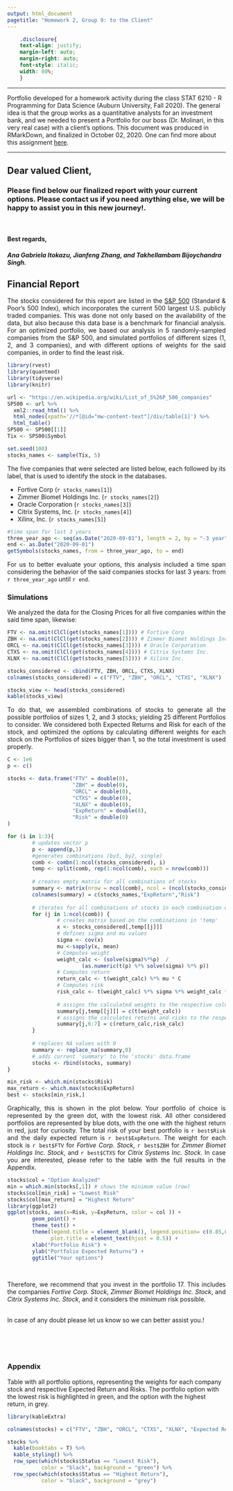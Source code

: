 ```yaml
---
output: html_document
pagetitle: "Homework 2, Group 9: to the Client"
---
```


 ```css
     .disclosure{
     text-align: justify;
     margin-left: auto;
     margin-right: auto;
     font-style: italic;
     width: 80%;
     }

```

***
<div class="disclosure">

Portfolio developed for a homework activity during the class STAT 6210 - R Programming for Data Science (Auburn University, Fall 2020). The general idea is that the group works as a quantitative analysts for an investment bank, and we needed to present a Portfolio for our boss (Dr. Molinari, in this very real case) with a client's options. This document was produced in RMarkDown, and finalized in October 02, 2020. One can find more about this assignment [here](https://github.com/AU-R-Programming/HW2-9/blob/master/ToTheClient.Rmd).

</div>

***

## Dear valued Client,
### Please find below our finalized report with your current options. Please contact us if you need anything else, we will be happy to assist you in this new journey!.
\

#### Best regards,
##### Ana Gabriela Itokazu, Jianfeng Zhang, and Takhellambam Bijoychandra Singh.

<div style="text-align: justify">

## Financial Report

The stocks considered for this report are listed in the [S&P 500](https://en.wikipedia.org/wiki/List_of_S%26P_500_companies) (Standard & Poor's 500 Index), which incorporates the current 500 largest U.S. publicly traded companies. This was done not only based on the availability of the data, but also because this data base is a benchmark for financial analysis. For an optimized portfolio, we based our analysis in 5 randomly-sampled companies from the S&P 500, and simulated portfolios of different sizes (1, 2, and 3 companies), and with different options of weights for the said companies, in order to find the least risk.

</div>

```r
library(rvest)
library(quantmod)
library(tidyverse)
library(knitr)
```

```r
url <- "https://en.wikipedia.org/wiki/List_of_S%26P_500_companies"
SP500 <- url %>%
  xml2::read_html() %>%
  html_nodes(xpath='//*[@id="mw-content-text"]/div/table[1]') %>%
  html_table()
SP500 <- SP500[[1]]
Tix <- SP500$Symbol

set.seed(100)
stocks_names <- sample(Tix, 5)
```

<div style="text-align: justify">

The five companies that were selected are listed below, each followed by its label, that is used to identify the stock in the databases.

- Fortive Corp (`r stocks_names[1]`)
- Zimmer Biomet Holdings Inc. (`r stocks_names[2]`)
- Oracle Corporation (`r stocks_names[3]`)
- Citrix Systems, Inc. (`r stocks_names[4]`)
- Xilinx, Inc. (`r stocks_names[5]`)

</div>

```r
#time span for last 3 years
three_year_ago <- seq(as.Date("2020-09-01"), length = 2, by = "-3 year")[2]
end <- as.Date("2020-09-01")
getSymbols(stocks_names, from = three_year_ago, to = end)
```

<div style="text-align: justify">

For us to better evaluate your options, this analysis included a time span considering the behavior of the said companies stocks for last 3 years: from `r three_year_ago` until `r end`.

### Simulations

We analyzed the data for the Closing Prices for all five companies within the said time span, likewise:

</div>

```r

FTV <- na.omit(ClCl(get(stocks_names[1]))) # Fortive Corp
ZBH <- na.omit(ClCl(get(stocks_names[2]))) # Zimmer Biomet Holdings Inc.
ORCL <- na.omit(ClCl(get(stocks_names[3]))) # Oracle Corporation
CTXS <- na.omit(ClCl(get(stocks_names[4]))) # Citrix Systems Inc.
XLNX <- na.omit(ClCl(get(stocks_names[5]))) # Xilinx Inc.

stocks_considered <- cbind(FTV, ZBH, ORCL, CTXS, XLNX)
colnames(stocks_considered) = c("FTV", "ZBH", "ORCL", "CTXS", "XLNX")

stocks_view <- head(stocks_considered)
kable(stocks_view)

```

<div style="text-align: justify">

To do that, we assembled combinations of stocks to generate all the possible portfolios of sizes 1, 2, and 3 stocks; yielding 25 different Portfolios to consider. We considered both Expected Returns and Risk for each of the stock, and optimized the options by calculating different weights for each stock on the Portfolios of sizes bigger than 1, so the total investment is used properly.

</div>

```r
C <- 1e6
p <- c()

stocks <- data.frame("FTV" = double(0),
                     "ZBH" = double(0),
                     "ORCL" = double(0),
                     "CTXS" = double(0),
                     "XLNX" = double(0),
                     "ExpReturn" = double(0),
                     "Risk" = double(0)
)

for (i in 1:3){
        # updates vector p
        p <- append(p,1) 
        #generates combinations (by3, by2, single)
        comb <- combn(1:ncol(stocks_considered), i)
        temp <- split(comb, rep(1:ncol(comb), each = nrow(comb)))
        
        # creates empty matrix for all combinations of stocks 
        summary <- matrix(nrow = ncol(comb), ncol = (ncol(stocks_considered)+2))
        colnames(summary) = c(stocks_names,"ExpReturn","Risk")
        
        # iterates for all combinations of stocks in each combination option
        for (j in 1:ncol(comb)) {
                # creates matrix based on the combinations in 'temp'
                x <- stocks_considered[,temp[[j]]] 
                # defines sigma and mu values
                sigma <- cov(x)
                mu <-sapply(x, mean)
                # Computes weight
                weight_calc <- (solve(sigma)%*%p)  / 
                        (as.numeric(t(p) %*% solve(sigma) %*% p))
                # Computes return
                return_calc <- t(weight_calc) %*% mu * C
                # Computes risk
                risk_calc <- t(weight_calc) %*% sigma %*% weight_calc * (C^2)
                
                # assigns the calculated weights to the respective columns
                summary[j,temp[[j]]] = c(t(weight_calc))
                # assigns the calculates returns and risks to the respective columns
                summary[j,6:7] = c(return_calc,risk_calc)
        }
        
        # replaces NA values with 0 
        summary <- replace_na(summary,0)
        # adds current 'summary' to the 'stocks' data.frame
        stocks <- rbind(stocks, summary)
}

min_risk <- which.min(stocks$Risk)
max_return <- which.max(stocks$ExpReturn)
best <- stocks[min_risk,]
```

<div style="text-align: justify">

Graphically, this is shown in the plot below. Your portfolio of choice is represented by the green dot, with the lowest risk. All other considered portfolios are represented by blue dots, with the one with the highest return in red, just for curiosity. The total risk of your best portfolio is `r best$Risk` and the daily expected return is `r best$ExpReturn`. The weight for each stock is `r best$FTV` for *Fortive Corp. Stock*, `r best$ZBH` for *Zimmer Biomet Holdings Inc. Stock*, and `r best$CTXS` for *Citrix Systems Inc. Stock*. In case you are interested, please refer to the table with the full results in the Appendix.

</div>

```r
stocks$col = "Option Analyzed"
min = which.min(stocks[,1]) # shows the minimum value (row)
stocks$col[min_risk] = "Lowest Risk"
stocks$col[max_return] = "Highest Return"
library(ggplot2)
ggplot(stocks, aes(x=Risk, y=ExpReturn, color = col )) + 
        geom_point() + 
        theme_test() +
        theme(legend.title = element_blank(), legend.position= c(0.85,0.20), 
              plot.title = element_text(hjust = 0.5)) +
        xlab("Portfolio Risk") + 
        ylab("Portfolio Expected Returns") +
        ggtitle("Your options")

```
\

<div style="text-align: justify">
Therefore, we recommend that you invest in the portfolio 17. This includes the companies *Fortive Corp. Stock*, *Zimmer Biomet Holdings Inc. Stock*, and *Citrix Systems Inc. Stock*, and it considers the minimum risk possible.


\
In case of any doubt please let us know so we can better assist you.!

</div>


\
\
\

### Appendix

Table with all portfolio options, representing the weights for each company stock and respective Expected Return and Risks. The portfolio option with the lowest risk is highlighted in green, and the option with the highest return, in grey.

```r

library(kableExtra)

colnames(stocks) = c("FTV", "ZBH", "ORCL", "CTXS", "XLNX", "Expected Return", "Risk", "Status")

stocks %>%
  kable(booktabs = T) %>%
  kable_styling() %>%
  row_spec(which(stocks$Status == "Lowest Risk"),
           color = "black", background = "green") %>%
  row_spec(which(stocks$Status == "Highest Return"),
           color = "black", background = "grey")

```

</div>